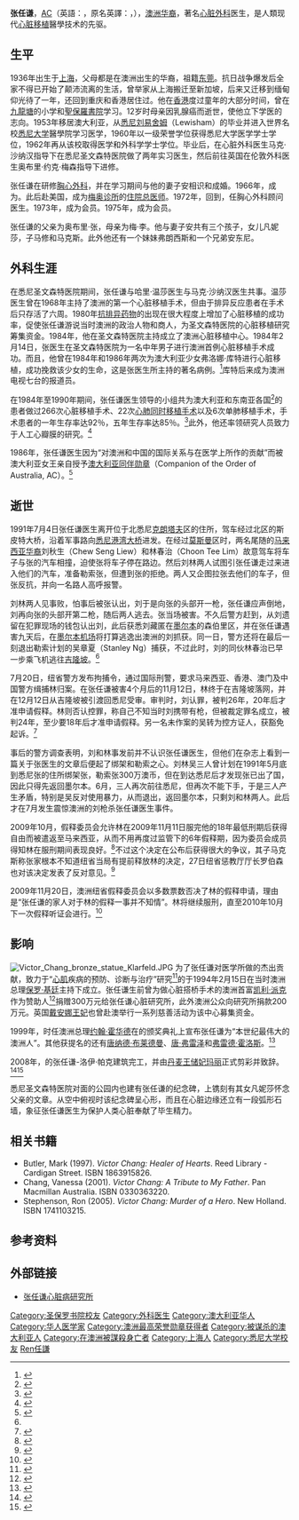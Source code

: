 {{Infobox Medical Person
|name = 张任谦
|honorific_suffix  = [[澳洲勳章|AC]]
|box_width =
|image = Victor Chang.jpg
|image_width =
|caption =
|birth_date = {{Birth date|1936|11|21|df=yes}}
|birth_place = {{ROC}}[[上海|上海]]
|death_date = {{Death date and age|1991|7|4|1936|11|21|df=yes}}
|death_place = {{AUS}}[[悉尼|悉尼]]
|nationality = {{AUS}}
|profession = [[外科医生|外科医生]]
|specialism = [[胸心外科手术|胸心外科手术]]、[[心脏移植|心脏移植]]
|research_field = 研究[[人工心瓣膜|人工心瓣膜]]
|known_for = 心脏移植手术先驱
|years_active = 1960年–1991年
|education = [[悉尼大学|悉尼大学]]
|work_institutions = {{le|悉尼圣文森特医院|St Vincent's Hospital, Sydney}}
|prizes = [[澳大利亚勋章|澳大利亚勋章]]
|relations =
}}

'''张任谦'''，[[澳大利亞勳章|AC]]（英語：{{lang|en|Victor Peter Chang}}，原名英譯：{{lang|en|Chang Yam Him}}，{{bd|1936年|11月21日|1991年|7月4日|catIdx=Zhang張任謙}}），[[澳洲华裔|澳洲华裔]]，著名[[心脏外科|心脏外科]]医生，是人類现代[[心脏移植|心脏移植]]醫學技术的先驱。

==生平==
1936年出生于[[上海|上海]]，父母都是在澳洲出生的华裔，祖籍[[东莞|东莞]]。抗日战争爆发后全家不得已开始了颠沛流离的生活，曾举家从上海搬迁至新加坡，后来又迁移到缅甸仰光待了一年，还回到重庆和香港居住过。他在[[香港|香港]]度过童年的大部分时间，曾在[[九龍塘|九龍塘]]的小学和[[聖保羅書院|聖保羅書院]]学习。12岁时母亲因乳腺癌而逝世，使他立下学医的志向。1953年移居澳大利亚，从[[悉尼|悉尼]][[刘易舍姆|刘易舍姆]]（Lewisham）的{{le|基督教兄弟高中|Christian Brothers' High School, Lewisham}}毕业并进入世界名校[[悉尼大学|悉尼大学]]醫學院学习医学，1960年以一级荣誉学位获得悉尼大学医学学士学位，1962年再从该校取得医学和外科学学士学位。毕业后，在心脏外科医生马克·沙纳汉指导下在悉尼圣文森特医院做了两年实习医生，然后前往英国在伦敦外科医生奥布里·约克·梅森指导下进修。

张任谦在{{le|皇家布朗普顿医院|Royal Brompton Hospital}}研修[[胸心外科|胸心外科]]，并在学习期间与他的妻子安相识和成婚。1966年，成为{{le|皇家外科学会会员|Fellowship of the Royal College of Surgeons}}。此后赴美国，成为[[梅奥诊所|梅奥诊所]]的[[住院总医师|住院总医师]]。1972年，回到{{le|悉尼圣文森特医院|St Vincent's Hospital, Sydney}}，任胸心外科顾问医生。1973年，成为{{le|皇家泛澳大利亚外科学会|Royal Australasian College of Surgeons}}会员。1975年，成为{{le|美国外科学会|Fellow of the American College of Surgeons}}会员。

张任谦的父亲为奥布里·张，母亲为梅·李。他与妻子安共有三个孩子，女儿凡妮莎，子马修和马克斯。此外他还有一个妹妹弗朗西斯和一个兄弟安东尼。

==外科生涯==
在悉尼圣文森特医院期间，张任谦与哈里·温莎医生与马克·沙纳汉医生共事。温莎医生曾在1968年主持了澳洲的第一个心脏移植手术，但由于排异反应患者在手术后只存活了六周。1980年[[抗排异药物|抗排异药物]]的出现在很大程度上增加了心脏移植的成功率，促使张任谦游说当时澳洲的政治人物和商人，为圣文森特医院的心脏移植研究筹集资金。1984年，他在圣文森特医院主持成立了澳洲心脏移植中心。1984年2月14日，张医生在圣文森特医院为一名中年男子进行澳洲首例心脏移植手术成功。而且，他曾在1984年和1986年两次为澳大利亚少女弗洛娜·库特进行心脏移植，成功挽救该少女的生命，这是张医生所主持的著名病例。<ref>{{cite web|url=http://history.dg.gov.cn/chorography/rightrenwuv.htm|title=张  任  谦|publisher=风流人物 英雄儿女|accessdate=2009-11-02|deadurl=yes|archiveurl=https://web.archive.org/web/20100126082914/http://history.dg.gov.cn/chorography/rightrenwuv.htm|archivedate=2010-01-26}}</ref>库特后来成为澳洲电视七台的报道员。

在1984年至1990年期间，张任谦医生领导的小组共为澳大利亚和东南亚各国<ref>{{cite web|url=http://www.crc.nsw.gov.au/Awards__and__Sponsorships/chinese_community_service_awards/award_categories/documents/victor_chang|title=Victor Chang Community Service Award|publisher=Community Relations Commission|accessdate=2009-11-02|deadurl=yes|archiveurl=https://web.archive.org/web/20091013050522/http://www.crc.nsw.gov.au/Awards__and__Sponsorships/chinese_community_service_awards/award_categories/documents/victor_chang|archivedate=2009-10-13}}</ref>的患者做过266次心脏移植手术、22次[[心肺移植手术|心肺同时移植手术]]以及6次单肺移植手术，手术患者的一年生存率达92％，五年生存率达85％。<ref>{{cite web|url=http://www.victorchang.edu.au/pdfs/SchoolDrVictorChang.pdf|title=Victor Chang|publisher=Victor Chang Cardiac Research Institute|accessdate=2009-11-02|deadurl=yes|archiveurl=https://web.archive.org/web/20100821040531/http://www.victorchang.edu.au/pdfs/SchoolDrVictorChang.pdf|archivedate=2010-08-21}}</ref>此外，他还率领研究人员致力于人工心瓣膜的研究。<ref>{{cite web|url=http://vrroom.naa.gov.au/records/?ID=19597|title=Dr Victor Chang's artificial heart valve|publisher=National Archives of Australia|accessdate=2009-08-17|archive-url=https://web.archive.org/web/20190324052341/http://vrroom.naa.gov.au/records/?ID=19597|archive-date=2019-03-24|dead-url=yes}}</ref>

1986年，张任谦医生因为“对澳洲和中国的国际关系与在医学上所作的贡献”而被澳大利亚女王亲自授予[[澳大利亚同伴勋章|澳大利亚同伴勋章]]（Companion of the Order of Australia, AC）。<ref>{{cite web|url=http://www.itsanhonour.gov.au/honours/honour_roll/search.cfm?aus_award_id=882105&search_type=quick&showInd=true|title=Search Australian Honours|publisher=It's an Honour|accessdate=2009-07-09|archive-url=https://web.archive.org/web/20110628185352/http://www.itsanhonour.gov.au/honours/honour_roll/search.cfm?aus_award_id=882105&search_type=quick&showInd=true|archive-date=2011-06-28|dead-url=yes}}</ref>

==逝世==
1991年7月4日张任谦医生离开位于北悉尼[[克朗塔夫|克朗塔夫]]区的住所，驾车经过北区的斯皮特大桥，沿着军事路向[[悉尼港湾大桥|悉尼港湾大桥]]进发。在经过[[莫斯曼|莫斯曼]]区时，两名尾随的[[马来西亚华裔|马来西亚华裔]]刘秋生（Chew Seng Liew）和林春治（Choon Tee Lim）故意驾车将车子与张的汽车相撞，迫使张将车子停在路边。然后刘林两人试图引张任谦走过来进入他们的汽车，准备勒索张，但遭到张的拒绝。两人又企图拉张去他们的车子，但张反抗，并向一名路人高呼报警。

刘林两人见事败，怕事后被张认出，刘于是向张的头部开一枪，张任谦应声倒地，刘再向张的头部开第二枪，随后两人逃去。张当场被害。不久后警方赶到，从刘遗留在犯罪现场的钱包认出刘，此后获悉刘藏匿在[[墨尔本|墨尔本]]的森伯里区，并在张任谦遇害九天后，在[[墨尔本机场|墨尔本机场]]将打算逃逸出澳洲的刘抓获。同一日，警方还将在最后一刻退出勒索计划的吴章夏（Stanley Ng）捕获，不过此时，刘的同伙林春治已早一步乘飞机逃往[[吉隆坡|吉隆坡]]。<ref name="stnn" />

7月20日，纽省警方发布拘捕令，通过国际刑警，要求马来西亚、香港、澳门及中国警方缉捕林归案。在张任谦被害4个月后的11月12日，林终于在吉隆坡落网，并在12月12日从吉隆坡被引渡回悉尼受审。审判时，刘认罪，被判26年，20年后才准申请假释。林则否认控罪，称自己不知当时刘携带有枪，但被裁定罪名成立，被判24年，至少要18年后才准申请假释。另一名未作案的吴转为控方证人，获豁免起诉。<ref name="stnn">{{cite web|url=http://www.stnn.cc/city/Sydney/headline/t20051024_25359.html|title=名医张任谦被杀案实录公开发售|publisher=星岛日报悉尼分社|date=2005-10-24|accessdate=2009-11-02|archive-url=https://web.archive.org/web/20091029145925/http://www.stnn.cc/city/Sydney/headline/t20051024_25359.html|archive-date=2009-10-29|dead-url=yes}}</ref>

事后的警方调查表明，刘和林事发前并不认识张任谦医生，但他们在杂志上看到一篇关于张医生的文章后便起了绑架和勒索之心。刘林吴三人曾计划在1991年5月底到悉尼张的住所绑架张，勒索张300万澳币，但在到达悉尼后才发现张已出了国，因此只得先返回墨尔本。6月，三人再次前往悉尼，但再次不能下手，于是三人产生矛盾，特别是吴反对使用暴力，从而退出，返回墨尔本，只剩刘和林两人。此后才在7月发生震惊澳洲的刘枪杀张任谦医生事件。

2009年10月，假释委员会允许林在2009年11月11日服完他的18年最低刑期后获得自由而被遣返至马来西亚，从而不用再度过监管下的6年假释期，因为委员会成员得知林在服刑期间表现良好。<ref>{{cite news|url=http://www.snowpear.com/news/annews/2009-10-27/30980.html|title=杀害世界著名华裔心脏外科医生凶手被释放引发公愤(图文)|publisher=snowpear雪梨网|date=2009-10-27|accessdate=2009-11-02|deadurl=yes|archiveurl=https://web.archive.org/web/20091030053834/http://www.snowpear.com/news/annews/2009-10-27/30980.html|archivedate=2009-10-30}}</ref>不过这个决定在公布后获得很大的争议，其子马克斯称张家根本不知道纽省当局有提前释放林的决定，27日纽省惩教厅厅长罗伯森也对该决定发表了反对意见。<ref>{{cite web|url=http://www.21ccn.com.au/liuxue-yimin-5162.html|title=澳政府要求假释局撤销释放谋杀华裔名医凶手决定(图文)|publisher=澳洲侨报|date=2009-10-29|accessdate=2009-11-02}}</ref>

2009年11月20日，澳洲纽省假释委员会以多数票数否决了林的假释申请，理由是“张任谦的家人对于林的假释一事并不知情”。林将继续服刑，直至2010年10月下一次假释听证会进行。<ref>{{cite web|url=http://www.abc.net.au/news/stories/2009/11/20/2748438.htm|title=Victor Chang's killer refused parole|publisher=ABC News|date=2009-11-20|accessdate=2009-11-20|archive-date=2011-02-04|archive-url=https://web.archive.org/web/20110204234210/http://www.abc.net.au/news/stories/2009/11/20/2748438.htm}}</ref>

==影响==
[[File:Victor_Chang_bronze_statue_Klarfeld.JPG|thumb]]
为了张任谦对医学所做的杰出贡献，致力于“[[心肌|心肌]]疾病的预防、诊断与治疗”研究<ref>{{cite web|url=http://www.victorchang.edu.au/public/Supporters.cfm?cid=55|title=Supporters|publisher=Victor Chang Cardiac Research Institute|accessdate=2009-08-18|deadurl=yes|archiveurl=https://web.archive.org/web/20090911134820/http://www.victorchang.edu.au/public/Supporters.cfm?cid=55|archivedate=2009-09-11}}</ref>的{{le|张任谦心脏研究所|Victor Chang Cardiac Research Institute}}于1994年2月15日在当时澳洲总理[[保罗·基廷|保罗·基廷]]主持下成立。张任谦生前曾为做心脏搭桥手术的澳洲首富[[凯利·派克|凯利·派克]]作为赞助人<ref>{{cite web|url=http://www.victorchang.edu.au/public/WorldClassFacility.cfm?cid=38|title=The Development of a World Class Research Facility|publisher=Victor Chang Cardiac Research Institute|accessdate=2009-08-18|deadurl=yes|archiveurl=https://web.archive.org/web/20090918224813/http://www.victorchang.edu.au/public/WorldClassFacility.cfm?cid=38|archivedate=2009-09-18}}</ref>捐赠300万元给张任谦心脏研究所，此外澳洲公众向研究所捐款200万元。英国[[戴安娜王妃|戴安娜王妃]]也曾赴澳举行一系列慈善活动为该中心募集资金。

1999年，时任澳洲总理[[约翰·霍华德|约翰·霍华德]]在{{le|澳大利亚人民选择奖|People's Choice Awards (Australia)}}的颁奖典礼上宣布张任谦为“本世纪最伟大的澳洲人”。其他获提名的还有[[唐纳德·布莱德曼|唐纳德·布莱德曼]]、[[唐·弗雷泽|唐·弗雷泽]]和[[弗雷德·霍洛斯|弗雷德·霍洛斯]]。<ref>{{cite web|author=Rachel Mealey|date=1999-11-20|url=http://www.abc.net.au/am/stories/s67484.htm|title=Victor Chang named Australian of the century|publisher=Australian Broadcasting Corporation|accessdate=2009-07-09|archive-date=2022-02-10|archive-url=https://web.archive.org/web/20220210140428/https://www.abc.net.au/am/stories/s67484.htm}}</ref>

2008年，{{le|悉尼圣文森特医院|St Vincent's Hospital, Sydney}}的张任谦-洛伊·帕克建筑完工，并由[[玛丽_(丹麦王储妃)|丹麦王储妃玛丽]]正式剪彩并致辞。<ref>{{cite web|url=http://www.dailytelegraph.com.au/news/nsw-act/marching-marys-morris-di-lemma/story-e6freuzi-1111117389099|title=Princess Mary marches with Amber and mangles Morris|publisher=The Daily Telegraph|date=2008-09-04|accessdate=2009-08-17}}</ref><ref>{{cite news|author=Josephine Tovey|date=2008-09-03|url=http://www.smh.com.au/articles/2008/09/03/1220121292786.html|title=Princess Mary opens Victor Chang centre|publisher=The Sydney Morning Herald|accessdate=2009-07-09|archive-date=2015-09-24|archive-url=https://web.archive.org/web/20150924143751/http://www.smh.com.au/articles/2008/09/03/1220121292786.html}}</ref>

悉尼圣文森特医院对面的公园内也建有张任谦的纪念碑，上镌刻有其女凡妮莎怀念父亲的文章。从空中俯视时该纪念碑呈心形，而且在心脏边缘还立有一段弧形石墙，象征张任谦医生为保护人类心脏奉献了毕生精力。

==相关书籍==
*Butler, Mark (1997). ''Victor Chang: Healer of Hearts''. Reed Library - Cardigan Street. ISBN 1863915826.
*Chang, Vanessa (2001). ''Victor Chang: A Tribute to My Father''. Pan Macmillan Australia. ISBN 0330363220.
*Stephenson, Ron (2005). ''Victor Chang: Murder of a Hero''. New Holland. ISBN 1741103215.

==参考资料==
{{reflist}}

==外部链接==
*[http://www.victorchang.edu.au/ 张任谦心脏病研究所] {{Wayback|url=http://www.victorchang.edu.au/ |date=20220618105102 }}{{en icon}}

{{Authority control}}
{{DEFAULTSORT:Z}}
[[Category:圣保罗书院校友|Category:圣保罗书院校友]]
[[Category:外科医生|Category:外科医生]]
[[Category:澳大利亚华人|Category:澳大利亚华人]]
[[Category:华人医学家|Category:华人医学家]]
[[Category:澳洲最高荣誉勋章获得者|Category:澳洲最高荣誉勋章获得者]]
[[Category:被谋杀的澳大利亚人|Category:被谋杀的澳大利亚人]]
[[Category:在澳洲被謀殺身亡者|Category:在澳洲被謀殺身亡者]]
[[Category:上海人|Category:上海人]]
[[Category:悉尼大学校友|Category:悉尼大学校友]]
[[Category:張姓|Ren任謙]]